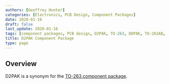 ```yaml
---
authors: [Geoffrey Hunter]
categories: [Electronics, PCB Design, Component Packages]
date: 2020-01-16
draft: false
last_update: 2020-01-16
tags: [component packages, PCB design, D2PAK, TO-263, DDPAK, TO-263AB, TO-279, SMD-220]
title: D2PAK Component Package
type: page
---
```


## Overview

D2PAK is a synonym for the [TO-263 component package](/pcb-design/component-packages/to-263-component-package/).
